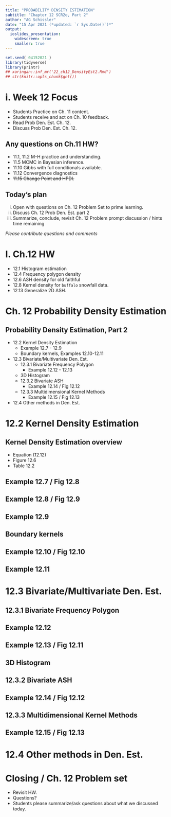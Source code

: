 ```yaml
---
title: "PROBABILITY DENSITY ESTIMATION"
subtitle: "Chapter 12 SCR2e, Part 2"
author: "AG Schissler"
date: "15 Apr 2021 (*updated: `r Sys.Date()`)*"
output:
  ioslides_presentation:
    widescreen: true
    smaller: true
---
```


```r
set.seed( 04152021 )
library(tidyverse)
library(printr)
## xaringan::inf_mr('22_ch12_DensityEst2.Rmd')
## str(knitr::opts_chunk$get())
```

<!-- open up etext as you go. don't typeset the chapter -->

# i. Week 12 Focus

- Students Practice on Ch. 11 content.
- Students receive and act on Ch. 10 feedback.
- Read Prob Den. Est. Ch. 12.
- Discuss Prob Den. Est.  Ch. 12.

## Any questions on Ch.11 HW?

- 11.1, 11.2 M-H practice and understanding.
- 11.5 MCMC in Bayesian inference.
- 11.10 Gibbs with full conditionals available.
- 11.12 Convergence diagnostics
- ~~11.15 Change Point and HPDI.~~

## Today's plan

i. Open with questions on Ch. 12 Problem Set to prime learning.
ii. Discuss Ch. 12 Prob Den. Est. part 2
iii. Summarize, conclude, revisit Ch. 12 Problem prompt discussion / hints time remaining

*Please contribute questions and comments*

# I. Ch.12 HW

- 12.1 Histogram estimation
- 12.4 Frequency polygon density
- 12.6 ASH density for old faithful
- 12.8 Kernel density for `buffalo` snowfall data.
- 12.13 Generalize 2D ASH.

# Ch. 12 Probability Density Estimation

## Probability Density Estimation, Part 2

* 12.2 Kernel Density Estimation
  * Example 12.7 - 12.9
  * Boundary kernels, Examples 12.10-12.11
* 12.3 Bivariate/Multivariate Den. Est.
  * 12.3.1 Bivariate Frequency Polygon
	* Example 12.12 - 12.13
  * 3D Histogram
  * 12.3.2 Bivariate ASH
	* Example 12.14 / Fig 12.12
  * 12.3.3 Multidimensional Kernel Methods
	* Example 12.15 / Fig 12.13
* 12.4 Other methods in Den. Est.

# 12.2 Kernel Density Estimation

## Kernel Density Estimation overview

* Equation (12.12)
* Figure 12.6
* Table 12.2

## Example 12.7 / Fig 12.8

## Example 12.8 / Fig 12.9

## Example 12.9

## Boundary kernels
	
## Example 12.10 / Fig 12.10

## Example 12.11

# 12.3 Bivariate/Multivariate Den. Est.

## 12.3.1 Bivariate Frequency Polygon
	
## Example 12.12

## Example 12.13 / Fig 12.11

## 3D Histogram

## 12.3.2 Bivariate ASH

## Example 12.14 / Fig 12.12

## 12.3.3 Multidimensional Kernel Methods

## Example 12.15 / Fig 12.13

# 12.4 Other methods in Den. Est.

# Closing / Ch. 12 Problem set

- Revisit HW.
- Questions?
- Students please summarize/ask questions about what we discussed today.
